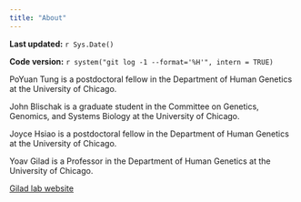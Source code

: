 ```yaml
---
title: "About"
---
```


**Last updated:** `r Sys.Date()`

**Code version:** `r system("git log -1 --format='%H'", intern = TRUE)`

PoYuan Tung is a postdoctoral fellow in the Department of Human Genetics at the University of Chicago.

John Blischak is a graduate student in the Committee on Genetics, Genomics, and Systems Biology at the University of Chicago.

Joyce Hsiao is a postdoctoral fellow in the Department of Human Genetics at the University of Chicago.

Yoav Gilad is a Professor in the Department of Human Genetics at the University of Chicago.

[Gilad lab website](http://giladlab.uchicago.edu)
